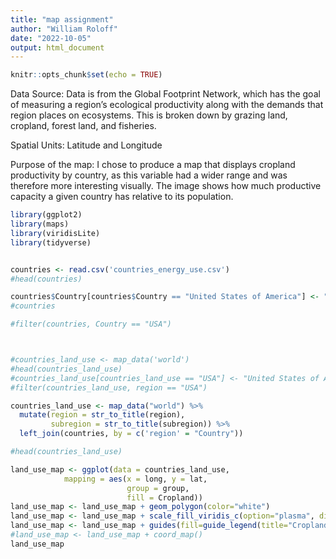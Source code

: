 ```yaml
---
title: "map assignment"
author: "William Roloff"
date: "2022-10-05"
output: html_document
---
```


```r
knitr::opts_chunk$set(echo = TRUE)
```

Data Source:  Data is from the Global Footprint Network, which has the goal of measuring a region's ecological productivity along with the demands that region places on ecosystems.  This is broken down by grazing land, cropland, forest land, and fisheries.  

Spatial Units:  Latitude and Longitude

Purpose of the map:  I chose to produce a map that displays cropland productivity by country, as this variable had a wider range and was therefore more interesting visually.  The image shows how much productive capacity a given country has relative to its population.

```r
library(ggplot2)
library(maps)
library(viridisLite)
library(tidyverse)


countries <- read.csv('countries_energy_use.csv')
#head(countries)

countries$Country[countries$Country == "United States of America"] <- "USA"
#countries

#filter(countries, Country == "USA")



#countries_land_use <- map_data('world')
#head(countries_land_use)
#countries_land_use[countries_land_use == "USA"] <- "United States of America"
#filter(countries_land_use, region == "USA")
```


```r

countries_land_use <- map_data("world") %>%
  mutate(region = str_to_title(region),
         subregion = str_to_title(subregion)) %>%
  left_join(countries, by = c('region' = "Country"))

#head(countries_land_use)

land_use_map <- ggplot(data = countries_land_use,
            mapping = aes(x = long, y = lat,
                          group = group, 
                          fill = Cropland))
land_use_map <- land_use_map + geom_polygon(color="white")
land_use_map <- land_use_map + scale_fill_viridis_c(option="plasma", direction=-1)
land_use_map <- land_use_map + guides(fill=guide_legend(title="Cropland Productivity"))
#land_use_map <- land_use_map + coord_map()
land_use_map

```


